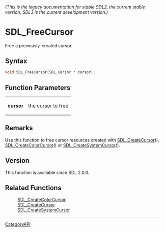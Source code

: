 ====== (This is the legacy documentation for stable SDL2, the current stable version; SDL3 is the current development version.) ======
= SDL_FreeCursor =

Free a previously-created cursor.

== Syntax ==

<syntaxhighlight lang='c'>
void SDL_FreeCursor(SDL_Cursor * cursor);
</syntaxhighlight>

== Function Parameters ==

{|
|'''cursor'''
|the cursor to free
|}

== Remarks ==

Use this function to free cursor resources created with
[[SDL_CreateCursor]](), [[SDL_CreateColorCursor]]() or
[[SDL_CreateSystemCursor]]().

== Version ==

This function is available since SDL 2.0.0.

== Related Functions ==

:[[SDL_CreateColorCursor]]
:[[SDL_CreateCursor]]
:[[SDL_CreateSystemCursor]]

----
[[CategoryAPI]]


